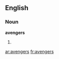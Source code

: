 ==English==

===Noun===
'''avengers'''

# {{plural of|[[avenger]]}}

[[ar:avengers]]
[[fr:avengers]]